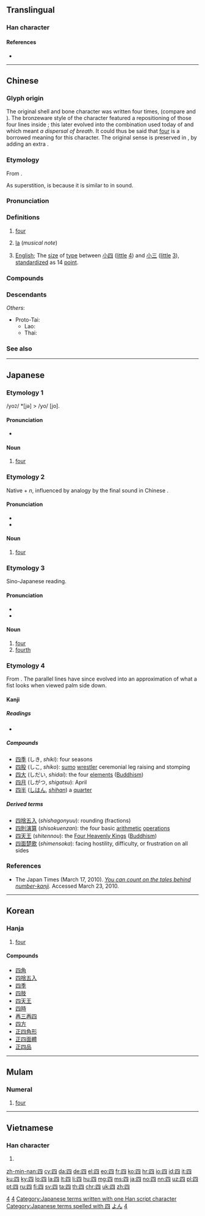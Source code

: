 {{character info/new}}
{{also|西|匹|㓁}}
==Translingual==
{{stroke order|type=animate}}

===Han character===
{{Han char|rn=31|rad=囗|as=02|sn=5|four=60210|canj=WC|ids=⿴囗儿}}

====References====
* {{Han ref|kx=0216.220|dkj=04682|dj=0439.210|hdz=10710.160|uh=56DB|ud=22235|bh=A57C|bd=42364}}

----

==Chinese==
{{zh-forms|alt=肆-financial,亖,皿,龱,𠁤,𠃢,𦉭}}

===Glyph origin===
{{Han etym}}
The original shell and bone character was {{zh-l|*一}} written four times, {{zh-l|*亖}} (compare {{zh-l|*二}} and {{zh-l|*三}}). The bronzeware style of the character featured a repositioning of those four lines inside {{zh-l|*口}}; this later evolved into the combination used today of {{zh-l|*口|mouth}} and {{zh-l|*八|divide}} which meant ''a dispersal of breath''. It could thus be said that [[four]] is a borrowed meaning for this character. The original sense is preserved in {{och-l|呬}}, by adding an extra {{lang|zh|口}}.

===Etymology===
From {{inh|zh|sit-pro|*b-ləj}}.

As superstition, {{ltc-l|四}} is {{w|Numbers in Chinese culture#Four|avoided}} because it is similar to {{ltc-l|死|death}} in sound.

===Pronunciation===
{{zh-pron
|m=sì
|c=sei3,si3
|h=pfs=si
|md=sé/sé̤ṳ
|md_note=sé - vernacular; sé̤ṳ - literary
|mn=sì/xm,zz,tp,kh:sù/qz:sìr
|mn_note=sì - vernacular; sù/sìr - literary
|mn-t=si3
|w=2sr
|mc=y
|oc=y
|ma=y
|cat=num,n
}}

===Definitions===
{{zh-hanzi}}

# [[four]]
# {{lb|zh|music}} [[la]] (''musical note'')
# {{lb|zh|printing}} [[English]]; The [[size]] of [[type]] between [[小四]] ([[little]] [[4]]) and [[小三]] ([[little]] [[3]]), [[standardize]]d as 14 [[point]].

===Compounds===
{{zh-der|四……八……|四壁|四邊|四邊兒|四邊形|四不像|四部|四重奏|四出|四處|四大皆空|四方|四顧|四海|四合房|四合院|四呼|四季|四角號碼|四腳蛇|四鄰|四面八方|四面楚歌|四拇指|四聲|四時|四體|四外|四圍|四維空間|四仙桌|四則|四肢|四周|四周圍|小四|一年四季|一謙四益|三催四請|三妻四妾|三從四德|三房四妾|三更四鼓|三朋四友|三瓦四舍|三男四女|三番四復|三病四痛|三親四眷|三請四喚|三通四流|三零四散|不三不四|丟三忘四|丟三落四|九一四|亂三攪四|二十四|二十四史|二十四孝|二十四時|二十四橋|二四|五四運動|五岳四瀆|五洲四海|五湖四海|五行四柱|五講四美|五零四散|伊凡第四|低三下四|你三我四|倒三顛四|倒四顛三|元四大家|八十四調|八海四瀆|六十四卦|六四慘案|六通四辟|再三再四|再四|初唐四傑|十四行詩|半三不四|危機四伏|吆三喝四|名揚四海|呼三喝四|商山四皓|嘉祐四友|嘮三叨四|四七|四下無人|四下裡|四不拗六|四京|四人幫|四代|四仰八叉|四伏|四依|四個堅持|四停八當|四健會|四傑|四兩棉花|四公子|四六|四六版紙|四六面體|四六體|四凶|四分五落|四分五裂|四分位數|四分儀|四分子體|四分律|四分曆|四分衛|四分音符|四則運算|四加行|四勿|四化|四史|四司六局|四合|四君|四君子|四唐|四喜|四喜袋|四四方方|四國|四坐|四垂|四塞|四塵|四境|四壁蕭條|四壞球|四大|四大名山|四大天王|四大奇書|四大洲|四大自由|四大菩薩|四大金剛|四大門兒|四夷|四始|四姓|四孟|四季如春|四季海棠|四季花兒|四季豆|四家詩|四封|四小龍|四山五岳|四岳|四嶽|四川盆地|四川省|四平八穩|四平市|四平調|四序|四度空間|四庫|四庫全書|四廂|四弘誓願|四弦琴|四強|四德|四德三從|四念處|四性|四愁詩|四戰之國|四戰之地|四才子|四拜|四捨五入|四教|四散|四料簡|四方八面|四方塊兒|四方步|四明南詞|四星|四時八節|四書|四書文|四會|四月|四望|四末|四果|四柱|四柱冊|四極|四權分立|四毋|四民|四氣|四法界|四海一家|四海承風|四海昇平|四海歸心|四海為家|四海稱臣|四海鼎沸|四清六活|四瀆|四無色天|四無量心|四照花|四牡|四環素|四生|四百四病|四皓|四目相覷|四相|四眼田雞|四眾|四知|四神湯|四禪八定|四科|四稱|四端|四等|四節|四紛五落|四絕|四絕碑|四維|四美|四聯單|四育|四胡|四腳朝天|四至|四至兒|四至八道|四荒|四藩|四處碰壁|四虛|四行|四行倉庫|四行孤軍|四表|四裔|四角俱全|四言詩|四診|四諦|四象|四起|四起八拜|四近|四通五達|四通八達|四進士|四運|四達|四郊|四郊多壘|四郎探母|四鄉|四鄰八舍|四野|四門親家|四關|四隅|四雙八輩|四離四絕|四難|四靈|四面|四面受敵|四面玲瓏|四面見光|四面體|四馬攢蹄|四體書|外四家兒|外四路|大四喜|女四書|宋四大書|家徒四壁|小四輪|差三錯四|巴三覽四|張三李四|志在四方|怕三怕四|扯三拉四|拉三扯四|拿三撇四|拿三道四|挑三揀四|挑三窩四|挑三豁四|捱三頂四|推三宕四|推三扯四|推三推四|推三阻四|摘三問四|攪三攪四|放二四|數四|文房四士|文房四寶|新四大件|明四家|暮四朝三|朝三暮四|朝四暮三|東三西四|查三訪四|核四|楊四將軍|橫三豎四|欺三瞞四|水花四濺|求三拜四|沒三沒四|湊四合六|漠南四省|烽煙四起|爭四角|牽三掛四|牽五掛四|狂三詐四|狼煙四起|白四喜兒|盜賊四起|目空四海|眼空四海|瞎三話四|破四舊|第四世界|第四審|第四臺|縱橫四海|老四大件|胡撥四|臂有四肘|言三語四|語四言三|說三說四|說三道四|調三斡四|調三窩四|諸葛四郎|變亂四起|跌四平|路易十四|連三併四|連三接四|連四紙|醜聲四溢|重三疊四|金光四射|顛三倒四|香氣四溢|駢四儷六|高四生}}

===Descendants===
{{CJKV||し|사|tứ}}
''Others'':
* Proto-Tai: {{l|tai-pro|*siːᴮ||four}}
** Lao: {{l|lo|ສີ່}}
** Thai: {{l|th|สี่}}

===See also===
{{Chinese-numbers}}
{{table:playing cards/zh}}

{{zh-cat|Beginning}}

----

==Japanese==
{{cardinalbox|ja|3|4|5|三|五}}

===Etymology 1===
/yo<small>2</small>/ *[jə] > /yo/ [jo].

====Pronunciation====
* {{ja-pron|よ|acc=1}}

====Noun====
{{ja-noun|よ}}

# [[four]]

===Etymology 2===
Native {{m|ja|四|tr=yo||four}} + ''n'', influenced by analogy by the final sound in Chinese {{m|zh|三|tr=san||three}}.

====Pronunciation====
* {{ja-pron|よん|acc=1}}
* {{audio|Ja-4-yon.ogg|Audio|lang=ja}}

====Noun====
{{ja-noun|よん}}

# [[four]]

===Etymology 3===
Sino-Japanese reading.

====Pronunciation====
* {{ja-pron|し|acc=1}}
* {{audio|Ja-4-shi.ogg|Audio|lang=ja}}

====Noun====
{{ja-noun|し}}

# [[four]]
# [[fourth]]

===Etymology 4===
From {{m|ja|亖||four}}. The parallel lines have since evolved into an approximation of what a fist looks when viewed palm side down.

====Kanji====
{{ja-kanji|grade=1|rs=口02}}

=====Readings=====
* {{ja-readings|goon=[[し]] (''shi'')|kanon=[[し]] (''shi'')|kun=[[よ]] (''yo''), [[よつ]] (''yotsu''), [[よっつ]] (''yottsu''), [[よん]] (''yon'')|nanori=[[あ]] (''a''), [[つ]] (''tsu''), [[よつ]] (''yotsu'')}}

=====Compounds=====
* [[四季]] (しき, ''shiki''): four seasons
* [[四股]] (しこ, ''shiko''): [[sumo]] [[wrestler]] ceremonial leg raising and stomping
* [[四大]] (しだい, ''shidai''): the four [[elements]] ([[Buddhism]])
* [[四月]] (しがつ, ''shigatsu''): April
* [[四半]] ([[しはん]], ''[[shihan]]'') a [[quarter]]

=====Derived terms=====
* [[四捨五入]] (''shishagonyuu''): rounding (fractions)
* [[四則演算]] (''shisokuenzan''): the four basic [[arithmetic]] [[operations]]
* [[四天王]] (''shitennou''): the [[w:Four Heavenly Kings|Four Heavenly Kings]] ([[Buddhism]])
* [[四面楚歌]] (''shimensoka''): facing hostility, difficulty, or frustration on all sides

===References===
* The Japan Times (March 17, 2010). ''[http://www.kanjiclinic.com/kc102final.htm You can count on the tales behind number-kanji].'' Accessed March 23, 2010.

[[Category:Japanese numeral symbols|4]]
[[Category:Japanese numerals|4]]
[[Category:Japanese terms written with one Han script character]]
[[Category:Japanese terms spelled with 四]]
[[Category:1000 Japanese basic words|よん]]

----

==Korean==

===Hanja===
{{ko-hanja|hangeul=사|rv=sa|mr=sa|y=sa|eumhun=넷|ehrv=neok|ehmr=nŏk|ehy=nek}}

# [[four]]

====Compounds====
* [[四角]]
* [[四捨五入]]
* [[四季]]
* [[四肢]]
* [[四天王]]
* [[四時]]
* [[再三再四]]
* [[四方]]
* [[正四角形]]
* [[正四面體]]
* [[正四品]]

[[Category:Korean numeral symbols|4]]

----

==Mulam==

===Numeral===
{{head|mlm|numeral|tr=ti5}}

# [[four]]

----

==Vietnamese==

===Han character===
{{vi-hantu|[[tứ]], [[tớ]], [[tư]]|rs=囗02}}

# {{defn|lang=vi|sort=囗02}}

[[zh-min-nan:四]]
[[cy:四]]
[[da:四]]
[[de:四]]
[[el:四]]
[[eo:四]]
[[fr:四]]
[[ko:四]]
[[hr:四]]
[[io:四]]
[[id:四]]
[[it:四]]
[[ku:四]]
[[ky:四]]
[[lo:四]]
[[la:四]]
[[lt:四]]
[[li:四]]
[[hu:四]]
[[mg:四]]
[[ms:四]]
[[ja:四]]
[[no:四]]
[[nn:四]]
[[uz:四]]
[[pl:四]]
[[pt:四]]
[[ru:四]]
[[fi:四]]
[[sv:四]]
[[ta:四]]
[[th:四]]
[[chr:四]]
[[uk:四]]
[[zh:四]]